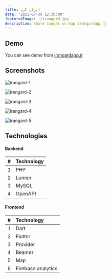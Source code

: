 ```yaml
---
title: ایران گرد
date: "2021-07-30 12:30:00"
featuredImage: ./irangard.jpg
description: share images on map irangardapp 🤯
---
```


## Demo

You can see demo from <a href="https://irangardapp.ir" target="_blank">irangardapp.ir</a>

## Screenshots

<div class="grid grid-cols-1 md:grid-cols-3 gap-10">

  ![irangard-1](./irangard-1.jpg)


  ![irangard-2](./irangard-2.jpg)


  ![irangard-3](./irangard-3.jpg)


  ![irangard-4](./irangard-4.jpg)


  ![irangard-5](./irangard-5.jpg)

</div>

## Technologies

#### Backend
| # | Technology |
| :-- | :- |
| 1 | PHP |
| 2 | Lumen |
| 3 | MySQL |
| 4 | OpenAPI |

#### Frontend
| # | Technology |
| :-- | :- |
| 1 | Dart |
| 2 | Flutter |
| 3 | Provider |
| 4 | Beamer |
| 5 | Map |
| 6 | Firebase analytics |
